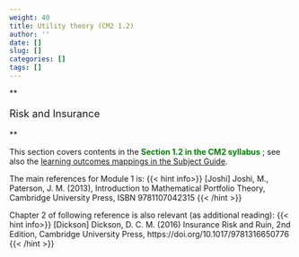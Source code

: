 ```yaml
---
weight: 40
title: Utility theory (CM2 1.2)
author: ''
date: []
slug: []
categories: []
tags: []
---
```


**<p style="font-size:18px;">Risk and Insurance</p>** 

This section covers contents in the <span style="color: green;"> **Section 1.2 in the CM2 syllabus** </span>; see also the [learning outcomes mappings in the Subject Guide](../0-subject-guide/SILO).

The main references for Module 1 is:
{{< hint info>}}
[Joshi] Joshi, M., Paterson, J. M. (2013), Introduction to Mathematical Portfolio Theory, Cambridge University Press, ISBN 9781107042315
{{< /hint >}}

Chapter 2 of following reference is also relevant (as additional reading):
{{< hint info>}}
[Dickson] Dickson, D. C. M. (2016) Insurance Risk and Ruin, 2nd Edition, Cambridge University Press, https://doi.org/10.1017/9781316650776
{{< /hint >}}

